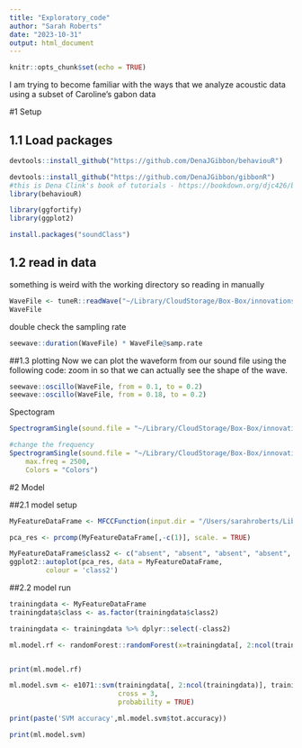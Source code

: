 ```yaml
---
title: "Exploratory_code"
author: "Sarah Roberts"
date: "2023-10-31"
output: html_document
---
```


```r
knitr::opts_chunk$set(echo = TRUE)
```

I am trying to become familiar with the ways that we analyze acoustic data using a subset of Caroline's gabon data 

#1 Setup 

## 1.1 Load packages 
```r
devtools::install_github("https://github.com/DenaJGibbon/behaviouR") 

devtools::install_github("https://github.com/DenaJGibbon/gibbonR")
#this is Dena Clink's book of tutorials - https://bookdown.org/djc426/behaviouR-R-package-tutorials/ 
library(behaviouR)

library(ggfortify)
library(ggplot2)

install.packages("soundClass")

```

## 1.2 read in data 
something is weird with the working directory so reading in manually
```r
WaveFile <- tuneR::readWave("~/Library/CloudStorage/Box-Box/innovations-research-tech/PAM/acoustic_BASS/data/subset/present1.wav")
WaveFile
```

double check the sampling rate 
```r
seewave::duration(WaveFile) * WaveFile@samp.rate
```

##1.3 plotting
Now we can plot the waveform from our sound file using the following code:
zoom in so that we can actually see the shape of the wave.

```r
seewave::oscillo(WaveFile, from = 0.1, to = 0.2)
seewave::oscillo(WaveFile, from = 0.18, to = 0.2)
```

Spectogram 
```r
SpectrogramSingle(sound.file = "~/Library/CloudStorage/Box-Box/innovations-research-tech/PAM/acoustic_BASS/data/subset/present1.wav")

#change the frequency 
SpectrogramSingle(sound.file = "~/Library/CloudStorage/Box-Box/innovations-research-tech/PAM/acoustic_BASS/data/subset/present1.wav", min.freq = 500, 
    max.freq = 2500,
    Colors = "Colors")
```
#2 Model 

##2.1 model setup 
```r
MyFeatureDataFrame <- MFCCFunction(input.dir = "/Users/sarahroberts/Library/CloudStorage/Box-Box/innovations-research-tech/PAM/acoustic_BASS/data/subset",min.freq = 500,max.freq=2000)
```

```r
pca_res <- prcomp(MyFeatureDataFrame[,-c(1)], scale. = TRUE)

MyFeatureDataFrame$class2 <- c("absent", "absent", "absent", "absent", "absent", "present", "present", "present", "present", "present")
ggplot2::autoplot(pca_res, data = MyFeatureDataFrame,
         colour = 'class2')

```

##2.2 model run 
```r

trainingdata <- MyFeatureDataFrame
trainingdata$class <- as.factor(trainingdata$class2)

trainingdata <- trainingdata %>% dplyr::select(-class2)

ml.model.rf <- randomForest::randomForest(x=trainingdata[, 2:ncol(trainingdata)], y = trainingdata$class)


print(ml.model.rf)

ml.model.svm <- e1071::svm(trainingdata[, 2:ncol(trainingdata)], trainingdata$class, kernel = "radial", 
                           cross = 3,
                           probability = TRUE)

print(paste('SVM accuracy',ml.model.svm$tot.accuracy))

print(ml.model.svm)
```

